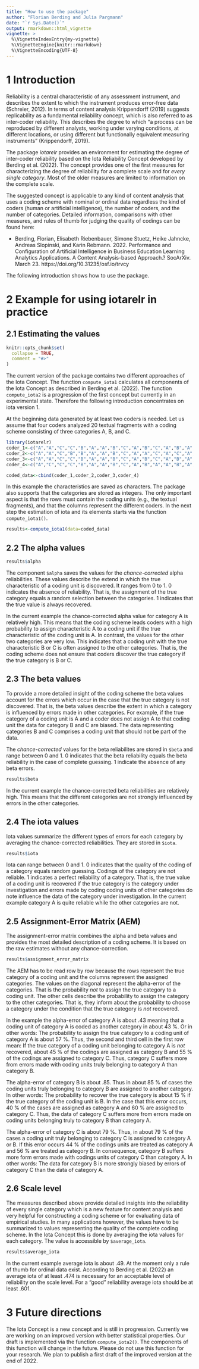 ```yaml
---
title: "How to use the package"
author: "Florian Berding and Julia Pargmann"
date: "`r Sys.Date()`"
output: rmarkdown::html_vignette
vignette: >
  %\VignetteIndexEntry{my-vignette}
  %\VignetteEngine{knitr::rmarkdown}
  %\VignetteEncoding{UTF-8}
---
```


# 1 Introduction
Reliability is a central characteristic of any assessment instrument, and describes the extent to which the instrument produces error-free data (Schreier, 2012). In terms of content analysis Krippendorff (2019) suggests replicability as a fundamental reliability concept, which is also referred to as inter-coder reliability. This describes the degree to which "a process can be reproduced by different analysts, working under varying conditions, at different locations, or using different but functionally equivalent measuring instruments" (Krippendorff, 2019).

The package *iotarelr* provides an environment for estimating the degree of inter-coder reliability
based on the Iota Reliability Concept developed by Berding et al. (2022). The concept
provides one of the first measures for characterizing the degree of reliability for a complete scale and
for *every single category*. Most of the older measures are limited to information on the complete scale.

The suggested concept is applicable to any kind of content analysis that uses a coding scheme with nominal or ordinal data regardless the kind of coders (human or artificial intelligence), the number of coders, and the number of categories. Detailed information, comparisons with other measures, and rules of thumb for judging the quality of codings can be found here:

* Berding, Florian, Elisabeth Riebenbauer, Simone Stuetz, Heike Jahncke, Andreas Slopinski, and Karin Rebmann. 2022. Performance and Configuration of Artificial Intelligence in Business Education Learning Analytics Applications. A Content Analysis-based Approach.? SocArXiv. March 23. https://doi.org/10.31235/osf.io/trvcy

The following introduction shows how to use the package.

# 2 Example for using iotarelr in practice
## 2.1 Estimating the values

```r
knitr::opts_chunk$set(
  collapse = TRUE,
  comment = "#>"
)
```
The current version of the package contains two different approaches of the Iota Concept. The function `compute_iota1` calculates all components of the Iota Concept as described in Berding et al. (2022). The function `compute_iota2` is a progression of the first concept but currently in an experimental state. Therefore the following introduction concentrates on iota version 1.

At the beginning data generated by at least two coders is needed. Let us assume that four coders analyzed 20 textual fragments with a coding scheme consisting of three categories A, B, and C.

```r
library(iotarelr)
coder_1<-c("A","A","C","C","B","A","A","B","C","A","B","C","A","B","A","B","C","A","A","C")
coder_2<-c("A","A","C","B","B","A","A","B","C","A","A","C","A","C","A","B","A","A","A","C")
coder_3<-c("A","A","C","C","B","A","A","B","C","A","B","C","A","B","A","B","C","A","A","C")
coder_4<-c("A","C","C","C","B","A","A","B","C","A","B","A","A","B","A","C","B","A","A","C")

coded_data<-cbind(coder_1,coder_2,coder_3,coder_4)
```
In this example the characteristics are saved as characters. The package also supports that the categories are stored as integers. The only important aspect is that the rows must contain the coding units (e.g., the textual fragments), and that the columns represent the different coders. In the next step the estimation of iota and its elements starts via the function `compute_iota1()`.
```r
results<-compute_iota1(data=coded_data)
```

## 2.2 The alpha values
```r
results$alpha
```
The component `$alpha` saves the values for the *chance-corrected* alpha reliabilities. These values describe the extend in which the true characteristic of a coding unit is discovered. It ranges from 0 to 1. 0 indicates the absence of reliability. That is, the assignment of the true category equals a random selection between the categories. 1 indicates that the true value is always recovered.

In the current example the chance-corrected alpha value for category A is relatively high. This means that the coding scheme leads coders with a high probability to assign characteristic A to a coding unit if the true characteristic of the coding unit is A. In contrast, the values for the other two categories are very low. This indicates that a coding unit with the true characteristic B or C is often assigned to the other categories. That is, the coding scheme does not ensure that coders discover the true category if the true category is B or C.

## 2.3 The beta values
To provide a more detailed insight of the coding scheme the beta values account for the errors which occur in the case that the true category is not discovered. That is, the beta values describe the extent in which a category is influenced by errors made in other categories. For example, if the true category of a coding unit is A and a coder does not assign A to that coding unit the data for category B and C are biased. The data representing categories B and C comprises a coding unit that should not be part of the data.

The *chance-corrected* values for the beta reliabilites are stored in `$beta` and range between 0 and 1. 0 indicates that the beta reliability equals the beta reliability in the case of complete guessing. 1 indicate the absence of any beta errors.
```r
results$beta
```
In the current example the chance-corrected beta reliabilities are relatively high. This means that the different categories are not strongly influenced by errors in the other categories.

## 2.4 The iota values
Iota values summarize the different types of errors for each category by averaging the chance-corrected reliabilities. They are stored in `$iota`.
```r
results$iota
```
Iota can range between 0 and 1. 0 indicates that the quality of the coding of a category equals random guessing. Codings of the category are not reliable. 1 indicates a perfect reliability of a category. That is, the true value of a coding unit is recovered if the true category is the category under investigation and errors made by coding coding units of other categories do note influence the data of the category under investigation. In the current example category A is quite reliable while the other categories are not.

## 2.5 Assignment-Error Matrix (AEM)
The assignment-error matrix combines the alpha and beta values and provides the most detailed description of a coding scheme. It is based on the raw estimates without any chance-correction.
```r
results$assignment_error_matrix
```
The AEM has to be read row by row because the rows represent the true category of a coding unit and the columns represent the assigned categories. The values on the diagonal represent the alpha-error of the categories. That is the probability *not* to assign the true category to a coding unit. The other cells describe the probability to assign the category to the other categories. That is, they inform about the probability to choose a category under the condition that the true category is *not* recovered.

In the example the alpha-error of category A is about .43 meaning that a coding unit of category A is coded as another category in about 43 %. Or in other words: The probability to assign the true category to a coding unit of category A is about 57 %. Thus, the second and third cell in the first row mean: If the true category of a coding unit belonging to category A is *not* recovered, about 45 % of the codings are assigned as category B and 55 % of the codings are assigned to category C. Thus, category C suffers more from errors made with coding units truly belonging to category A than category B.

The alpha-error of category B is about .85. Thus in about 85 % of cases the coding units truly belonging to category B are assigned to another category. In other words: The probability to recover the true category is about 15 % if the true category of the coding unit is B. In the case that this error occurs, 40 % of the cases are assigned as category A and 60 % are assigned to category C. Thus, the data of category C suffers more from errors made on coding units belonging truly to category B than category A.

The alpha-error of category C is about 79 %. Thus, in about 79 % of the cases a coding unit truly belonging to category C is assigned to category A or B. If this error occurs 44 % of the codings units are treated as category A and 56 % are treated as category B. In consequence, category B suffers more form errors made with codings units of category C than category A. In other words: The data for category B is more strongly biased by errors of category C than the data of category A.

## 2.6 Scale level
The measures described above provide detailed insights into the reliability of every single category which is a new feature for content analysis and very helpful for constructing a coding scheme or for evaluating data of empirical studies. In many applications however, the values have to be summarized to values representing the quality of the complete coding scheme. In the Iota Concept this is done by averaging the iota values for each category. The value is accessible by `$average_iota`.
```r
results$average_iota
```
In the current example average iota is about .49. At the moment only a rule of thumb for ordinal data exist. According to Berding et al. (2022) an average iota of at least  .474 is necessary for an acceptable level of reliability on the scale level. For a "good" reliability average iota should be at least .601.

# 3 Future directions
The Iota Concept is a new concept and is still in progression. Currently we are working on an improved version with better statistical properties. Our draft is implemented via the function `compute_iota2()`. The components of this function will change in the future. Please do not use this function for your research. We plan to publish a first draft of the improved version at the end of 2022.

